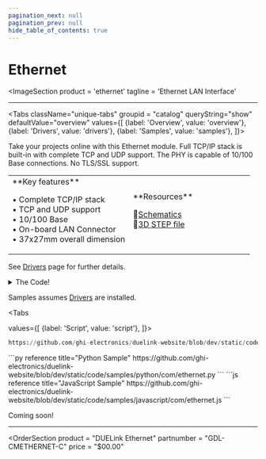 ```yaml
---
pagination_next: null
pagination_prev: null
hide_table_of_contents: true
---
```



# Ethernet

<ImageSection
    product = 'ethernet'
    tagline = 'Ethernet LAN Interface'
></ImageSection>

---

<Tabs className="unique-tabs" groupid = "catalog" queryString="show" defaultValue="overview"
  values={[
    {label: 'Overview', value: 'overview'},
    {label: 'Drivers', value: 'drivers'},
    {label: 'Samples', value: 'samples'},
  ]}>

<TabItem value="overview">

Take your projects online with this Ethernet module. Full TCP/IP stack is built-in with complete TCP and UDP support. The PHY is capable of 10/100 Base connections. No TLS/SSL support.


<table><td width='50%'>
**Key features**

• Complete TCP/IP stack<br/>
• TCP and UDP support<br/>
• 10/100 Base<br/>
• On-board LAN Connector<br/>
• 37x27mm overall dimension<br/>

</td><td width='50%'>
**Resources**

📄[Schematics](pathname:///sch/gdl-cmethernet-c.pdf)<br/>
🔩[3D STEP file](pathname:///3d/gdl-cmethernet-c.step)<br/>

</td></table>
</TabItem>

<TabItem value="drivers">

See [Drivers](../../engine/drivers) page for further details.

<details>
  <summary>The Code!</summary>


```py reference title="Ethernet Driver"
https://github.com/ghi-electronics/duelink-website/blob/dev/static/code/drivers/com/ethernet.txt
```

</details>
</TabItem>

<TabItem value="samples">

Samples assumes [Drivers](../../engine/drivers) are installed.

<Tabs

  values={[
    {label: 'Script', value: 'script'},
]}>

<TabItem value="script">

```py reference title="Script Sample"
https://github.com/ghi-electronics/duelink-website/blob/dev/static/code/samples/script/com/ethernet.txt
```
</TabItem>

<TabItem value="py">
```py reference title="Python Sample"
https://github.com/ghi-electronics/duelink-website/blob/dev/static/code/samples/python/com/ethernet.py
```
</TabItem>

<TabItem value="js">
```js reference title="JavaScript Sample"
https://github.com/ghi-electronics/duelink-website/blob/dev/static/code/samples/javascript/com/ethernet.js
```
</TabItem>

</Tabs>
</TabItem>

<TabItem value="projects">Coming soon!</TabItem>

</Tabs>

---

<OrderSection
    product = "DUELink Ethernet"
    partnumber = "GDL-CMETHERNET-C"
    price = "$00.00"
></OrderSection>

